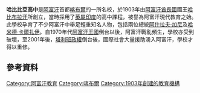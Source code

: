 {{Infobox school
| name = 哈比比亞高中
| image =
| imagesize =
| caption =
| motto =
| established = 1903年由[[哈比布拉汗|哈比布拉汗]]<ref name=indemb>{{cite web|url=http://meakabul.nic.in/ir/2006/02/02ir01.pdf|title=A F G H A N N E W S|date=Feb 2006|publisher=Indian Embassy in Kabul|accessdate=24 December 2009|archive-url=https://web.archive.org/web/20090410114602/http://meakabul.nic.in/ir/2006/02/02ir01.pdf|archive-date=2009-04-10|dead-url=yes}}</ref>
| opened =
| type =
| type_label = School Type
| district =
| students =>20000人
| teaching_staff    = 300<ref name=indemb/>
| principal = Sayed Naasir Askarzada<ref name=indemb/>
| country = Afghanistan
| coordinates = {{coord|34|30|00.00|N|69|08|59.34|E|display=inline,title}}
| website =
}}
'''哈比比亞高中'''是[[阿富汗|阿富汗]]首都[[喀布爾|喀布爾]]的一所名校，於1903年由[[阿富汗酋長國|阿富汗酋長國]]國王[[哈比布拉汗|哈比布拉汗]]所創立，當時採用了[[英屬印度|英屬印度]]的高中課程，被譽為阿富汗現代教育之始。此學校孕育了不少阿富汗中舉足輕重知名人物，包括兩位總統[[阿什拉夫·加尼|阿什拉夫·加尼]]及[[哈米德·卡爾扎伊|哈米德·卡爾扎伊]]。自1970年代[[阿富汗王國|阿富汗王國]]倒台以後，阿富汗戰亂頻生，學校亦受到破壞，至2001年後，[[塔利班政權|塔利班政權]]倒台後，國際社會大量援助湧入阿富汗，學校才得以重修。

==參考資料==

{{REFLIST}}

[[Category:阿富汗教育|Category:阿富汗教育]]
[[Category:喀布爾|Category:喀布爾]]
[[Category:1903年創建的教育機構|Category:1903年創建的教育機構]]
